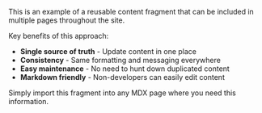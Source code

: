 
<Aside type="caution" title="Before You Begin">

This is an example of a reusable content fragment that can be included in multiple pages throughout the site.

Key benefits of this approach:

- **Single source of truth** - Update content in one place
- **Consistency** - Same formatting and messaging everywhere
- **Easy maintenance** - No need to hunt down duplicated content
- **Markdown friendly** - Non-developers can easily edit content

Simply import this fragment into any MDX page where you need this information.

</Aside>
